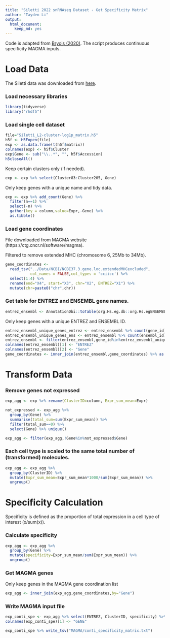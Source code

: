 ```yaml
---
title: "Siletti 2022 snRNAseq Dataset - Get Specificity Matrix"
author: "Tayden Li"
output:
  html_document:
    keep_md: yes
---
```


Code is adapted from [Bryois (2020)](https://github.com/jbryois/scRNA_disease/tree/master).
The script produces continuous specificity MAGMA inputs.

# Load Data

The Siletti data was downloaded from [here](https://github.com/linnarsson-lab/adult-human-brain).

### Load necessary libraries

```r
library(tidyverse)
library("rhdf5")
```

### Load single cell dataset

```r
file="Siletti_L2-cluster-log1p_matrix.h5"
h5f <- H5Fopen(file)
exp <- as.data.frame(t(h5f$matrix))
colnames(exp) <- h5f$Cluster
exp$Gene <- sub("\\..*", "", h5f$Accession)
h5closeAll()
```

Keep certain clusters only (if needed).

```r
exp <- exp %>% select(Cluster83:Cluster205, Gene)
```


Only keep genes with a unique name and tidy data.

```r
exp <- exp %>% add_count(Gene) %>% 
  filter(n==1) %>%
  select(-n) %>%
  gather(key = column,value=Expr,-Gene) %>%
  as.tibble()
```

### Load gene coordinates

File downloaded from MAGMA website (https://ctg.cncr.nl/software/magma).

Filtered to remove extended MHC (chromosome 6, 25Mb to 34Mb).

```r
gene_coordinates <- 
  read_tsv("../Data/NCBI/NCBI37.3.gene.loc.extendedMHCexcluded",
           col_names = FALSE,col_types = 'cciicc') %>%
  select(1:4) %>% 
  rename(end="X4", start="X3", chr="X2", ENTREZ="X1") %>% 
  mutate(chr=paste0("chr",chr))
```


### Get table for ENTREZ and ENSEMBL gene names.

```r
entrez_ensembl <- AnnotationDbi::toTable(org.Hs.eg.db::org.Hs.egENSEMBL)
```

Only keep genes with a unique ENTREZ and ENSEMBL ID.

```r
entrez_ensembl_unique_genes_entrez <- entrez_ensembl %>% count(gene_id) %>% filter(n==1)
entrez_ensembl_unique_genes_ens <- entrez_ensembl %>% count(ensembl_id) %>% filter(n==1)
entrez_ensembl <- filter(entrez_ensembl,gene_id%in%entrez_ensembl_unique_genes_entrez$gene_id & ensembl_id %in% entrez_ensembl_unique_genes_ens$ensembl_id)
colnames(entrez_ensembl)[1] <- "ENTREZ"
colnames(entrez_ensembl)[2] <- "Gene"
gene_coordinates <- inner_join(entrez_ensembl,gene_coordinates) %>% as.tibble()
```


# Transform Data

### Remove genes not expressed

```r
exp_agg <- exp %>% rename(ClusterID=column, Expr_sum_mean=Expr)

not_expressed <- exp_agg %>% 
  group_by(Gene) %>% 
  summarise(total_sum=sum(Expr_sum_mean)) %>% 
  filter(total_sum==0) %>% 
  select(Gene) %>% unique() 

exp_agg <- filter(exp_agg,!Gene%in%not_expressed$Gene)
```

### Each cell type is scaled to the same total number of (transformed) molecules. 

```r
exp_agg <- exp_agg %>% 
  group_by(ClusterID) %>% 
  mutate(Expr_sum_mean=Expr_sum_mean*1000/sum(Expr_sum_mean)) %>% 
  ungroup()
```


# Specificity Calculation

Specificity is defined as the proportion of total expression in a cell type of interest (x/sum(x)).

### Calculate specificity

```r
exp_agg <- exp_agg %>% 
  group_by(Gene) %>% 
  mutate(specificity=Expr_sum_mean/sum(Expr_sum_mean)) %>% 
  ungroup()
```

### Get MAGMA genes

Only keep genes in the MAGMA gene coordination list

```r
exp_agg <- inner_join(exp_agg,gene_coordinates,by="Gene")
```

### Write MAGMA input file

```r
exp_conti_spe <- exp_agg %>% select(ENTREZ, ClusterID, specificity) %>% spread(ClusterID, specificity)
colnames(exp_conti_spe)[1] <- "GENE"

exp_conti_spe %>% write_tsv("MAGMA/conti_specificity_matrix.txt")
```
